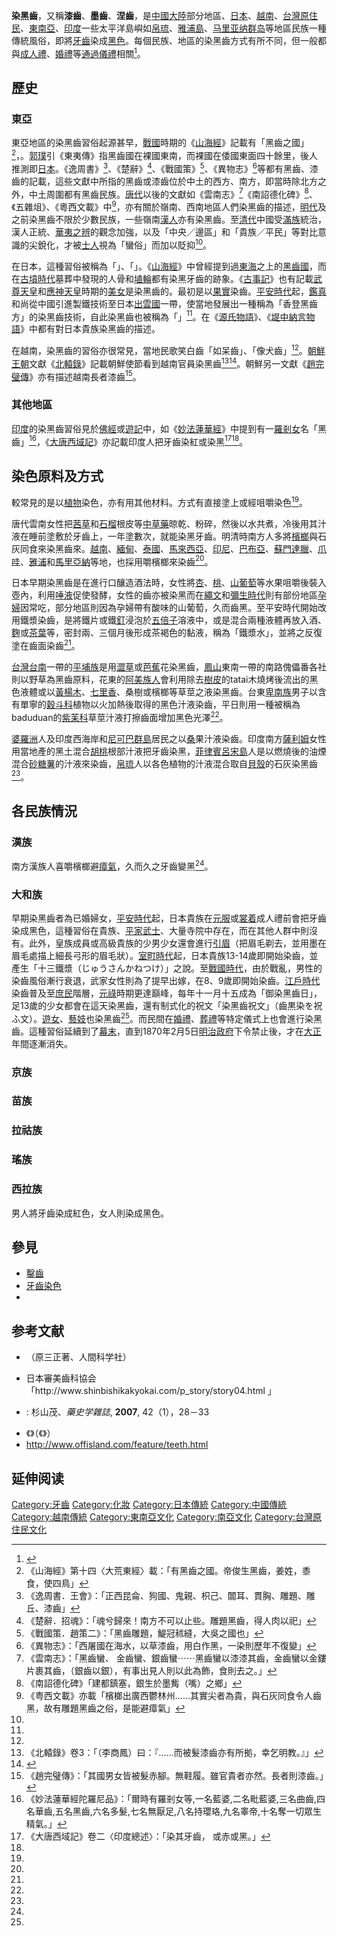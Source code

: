 {{Refimprove |time=2011-10-07T05:18:01+00:00 }} 
{{Infobox East Asian
|title=染黑齒
|tablewidth=320
|color=
|fontcolor=
|background=
|logo=
|logowidth=
|img=Nhuộm răng đen.jpg
|imgwidth=300
|caption=一位染了黑齒的現代越南老婦
|sort=
<!-- 中文 -->
|chinesetitle=染黑齒、黑齒、漆齒、墨齒、涅齒
|chinese=
|tradchi=染黑齒、黑齒、漆齒、墨齒、涅齒
|simpchi=染黑齿、黑齿、漆齿、墨齿、涅齿
|zhuyin=
|pinyin=
|typy=
|wg=
<!-- 日文 -->
|japanesename=
|kanji=お歯黒、歯黒め、鉄漿付け
|kana=おはぐろ、はぐろめ、かねつけ
|kanahist=
|hiragana=
|katakana=
|shinjitai=
|kyujitai=
|romaji=Obaguro、Hagurome、Kanetsuke
|hepburn=
|japanesetext=
<!-- 越南文 -->
|vietnamesename=Nhuộm răng
|vietnamese=Nhuộm răng
|chunom=染𦢠
|hantu=
|hannom=
|vietnamesetext=
<!-- 其他地區名稱 -->
|othername=
|field1=
|content1=
|field2=
|content2=
|field3=
|content3=
|othertext=}}

'''染黑齒'''，又稱'''漆齒'''、'''墨齒'''、'''涅齒'''，是[[中國大陸|中國大陸]]部分地區、[[日本|日本]]、[[越南|越南]]、[[台灣原住民|台灣原住民]]、[[東南亞|東南亞]]、[[印度|印度]]一些太平洋島嶼如[[帛琉|帛琉]]、[[雅浦島|雅浦島]]、[[马里亚纳群岛|马里亚纳群岛]]等地區民族一種傳統風俗，即將[[牙齒|牙齒]]染成[[黑色|黑色]]。每個民族、地區的染黑齒方式有所不同，但一般都與[[成人禮|成人禮]]、[[婚禮|婚禮]]等[[通過儀禮|通過儀禮]]相關<ref name="戰前">{{cite journal | title = 〈戰前臺灣黑齒習俗流變初探〉 | author = 沈佳姍 | journal = 《臺灣原住民研究論叢》| issue=10期 |date=2011年12月|pages=67-94 | doi=10.29763/TISR.201112.0003}}</ref>。

== 歷史 ==
=== 東亞 ===
東亞地區的染黑齒習俗起源甚早，[[戰國|戰國]]時期的《[[山海經|山海經]]》記載有「黑齒之國」<ref>《山海經》第十四〈大荒東經〉載：「有黑齒之國。帝俊生黑齒，姜姓，黍食，使四鳥」</ref>，{{Fact|後人考證是指[[魯|魯]]地|time=2016-07-16T08:27:04+00:00}}。[[郭璞|郭璞]]引《東夷傳》指黑齒國在裸國東南，而裸國在倭國東面四十餘里，後人推測即[[日本|日本]]。《逸周書》<ref>《逸周書．王會》：「正西昆侖、狗國、鬼親、枳己、闒耳、貫胸、雕題、雕丘、漆齒」</ref>、《楚辭》<ref>《楚辭．招魂》：「魂兮歸來！南方不可以止些。雕題黑齒，得人肉以祀」</ref>、《戰國策》<ref>《戰國策．趙策二》：「黑齒雕題，鯷冠秫縫，大吳之國也」</ref>、《異物志》<ref>《異物志》：「西屠國在海水，以草漆齒，用白作黑，一染則歷年不復變」</ref>等都有黑齒、漆齒的記載，這些文獻中所指的黑齒或漆齒位於中土的西方、南方，即當時除北方之外，中土周圍都有黑齒民族。[[唐代|唐代]]以後的文獻如《雲南志》<ref>《雲南志》：「黑齒蠻、
金齒蠻、銀齒蠻⋯⋯黑齒蠻以漆漆其齒，金齒蠻以金鏤片裹其齒，（銀齒以銀），有事出見人則以此為飾，食則去之。」</ref>《南詔德化碑》<ref>《南詔德化碑》「建都鎮塞，銀生於墨觜（嘴）之鄉」</ref>、《五雜俎》、《粵西文載》中<ref name=粤西>《粤西文載》亦載「檳榔出廣西鬱林州……其實尖者為貴，與石灰同食令人齒黑，故有雕題黑齒之俗，是能避瘴氣」</ref>，亦有關於嶺南、西南地區人們染黑齒的描述，[[明代|明代]]及之前染黑齒不限於少數民族，一些嶺南[[漢族|漢人]]亦有染黑齒。至[[清代|清代]]中國受[[滿族|滿族]]統治，漢人正統、[[華夷之辨|華夷之辨]]的觀念加強，以及「中央／邊區」和「貴族／平民」等對比意識的尖銳化，才被[[士人|士人]]視為「蠻俗」而加以貶抑<ref name="戰前" />。

在日本，這種習俗被稱為「{{lang|ja|お歯黒}}」、「{{lang|ja|歯黒め}}」。《[[山海經|山海經]]》中曾經提到過[[東海|東海]]之上的[[黑齒國|黑齒國]]，而在[[古墳時代|古墳時代]]墓葬中發現的人骨和[[埴輪|埴輪]]都有染黑牙齒的跡象。《[[古事記|古事記]]》也有記載[[武尊天皇|武尊天皇]]和[[應神天皇|應神天皇]]時期的[[美女|美女]]是染黑齒的。最初是以[[果實|果實]]染齒。[[平安時代|平安時代]]起，[[鑑真|鑑真]]和尚從中國引進製鐵技術至日本[[出雲國|出雲國]]一帶，使當地發展出一種稱為「香登黑齒方」的染黑齒技術，自此染黑齒也被稱為「{{lang|ja|鉄漿付け}}」<ref name="戰前" />。在《[[源氏物語|源氏物語]]》、《[[堤中納言物語|堤中納言物語]]》中都有對日本貴族染黑齒的描述。

在越南，染黑齒的習俗亦很常見，當地民歌笑白齒「如呆齒」、「像犬齒」<ref name="戰前" />。[[朝鮮王朝|朝鮮王朝]]文獻《[[北轅錄|北轅錄]]》記載朝鮮使節看到越南官員染黑齒<ref>《北轅錄》卷3：「（李商鳳）曰：『……而被髮漆齒亦有所拠，幸乞明教。』」</ref><ref>{{Cite web |url=http://140.112.142.79/publish/pdfs/50/50_03.pdf |title=乾隆二十五~二十六年朝鮮使節與安南、南掌、琉球三國人員於北京之交流 |access-date=2015-08-23 |archive-date=2021-05-10 |archive-url=https://web.archive.org/web/20210510035358/http://140.112.142.79/publish/pdfs/50/50_03.pdf |dead-url=yes }}</ref>。朝鮮另一文獻《[[趙完璧傳|趙完璧傳]]》亦有描述越南長者漆齒<ref>《趙完璧傳》：「其國男女皆被髮赤腳。無鞋履。雖官貴者亦然。長者則漆齒。」</ref>。

<!--
如與雲南
交界的越南，該地人民「好食檳榔，人多黑齒」，（
民歌笑白齒「如呆齒」、「象犬齒」；不論男女（尤其女子），成年
後均嚼食包有荖籐、石灰及兒茶等香料的檳榔，以造就「黑齒桃頰」─咬嚼
檳榔後的黑赤之唇如口紅，桃頰如擦了胭脂之美。
-->

=== 其他地區 ===
[[印度|印度]]的染黑齒習俗見於[[佛經|佛經]]或[[遊記|遊記]]中，如《[[妙法蓮華經|妙法蓮華經]]》中提到有一[[羅剎女|羅剎女]]名「黑齒」<ref>《妙法蓮華經陀羅尼品》：「爾時有羅剎女等,一名藍婆,二名毗藍婆,三名曲齒,四名華齒,五名黑齒,六名多髮,七名無厭足,八名持瓔珞,九名睾帝,十名奪一切眾生精氣。」</ref>，《[[大唐西域記|大唐西域記]]》亦記載印度人把牙齒染紅或染黑<ref>《大唐西域記》卷二〈印度總述〉：「染其牙齒， 或赤或黑。」</ref><ref name="戰前" />。

== 染色原料及方式 ==
較常見的是以[[植物|植物]]染色，亦有用其他材料。方式有直接塗上或經咀嚼染色<ref name="戰前" />。

唐代雲南女性把[[茜草|茜草]]和[[石榴|石榴]]根皮等[[中草藥|中草藥]]晾乾、粉碎，然後以水共煮，冷後用其汁液在睡前塗敷於牙齒上，一年塗數次，就能染黑牙齒。明清時南方人多將[[檳榔|檳榔]]與石灰同食來染黑齒來。[[越南|越南]]、[[緬甸|緬甸]]、[[泰國|泰國]]、[[馬來西亞|馬來西亞]]、[[印尼|印尼]]、[[巴布亞|巴布亞]]、[[蘇門達臘|蘇門達臘]]、[[爪哇|爪哇]]、[[雅浦|雅浦]]和[[馬里亞納|馬里亞納]]等地，也採用嚼檳榔來染齒<ref name="戰前" />。

日本早期染黑齒是在進行口釀造酒法時，女性將[[杏|杏]]、[[桃|桃]]、[[山葡萄|山葡萄]]等水果咀嚼後裝入壺內，利用[[唾液|唾液]]促使發酵，女性的齒亦被染黑而在[[繩文時代|繩文]]和[[彌生時代|彌生時代]]則有部份地區[[孕婦|孕婦]]因常吃，部分地區則因為孕婦帶有酸味的山葡萄，久而齒黑。至平安時代開始改用鐵漿染齒，是將鐵片或鐵[[釘|釘]]浸泡於[[五倍子|五倍子]]溶液中，或是混合兩種液體再放入酒、[[麴|麴]]或[[茶葉|茶葉]]等，密封兩、三個月後形成茶褐色的黏液，稱為「鐵漿水」，並將之反復塗在齒面染齒<ref name="戰前" />。

[[台灣|台灣]][[台南|台南]]一帶的[[平埔族|平埔族]]是用[[澀草|澀草]]或[[芭蕉|芭蕉]]花染黑齒，[[鳳山|鳳山]]東南一帶的南路傀儡番各社則以野草為黑齒原料，花東的[[阿美族人|阿美族人]]會利用除去[[樹皮|樹皮]]的tatai木燒烤後流出的黑色液體或以[[黃楊木|黃楊木]]、[[七里香|七里香]]、桑樹或檳榔等草莖之液染黑齒。台東[[卑南族|卑南族]]男子以含有單寧的[[穀斗科|穀斗科]]植物以火加熱後取得的黑色汁液染齒，平日則用一種被稱為baduduan的[[紫苿科|紫苿科]]草莖汁液打擦齒面增加黑色光澤<ref name="戰前" />。

[[婆羅洲|婆羅洲]]人及印度西海岸和[[尼可巴群島|尼可巴群島]]居民之以[[桑|桑]]果汁液染齒。印度南方[[薩利姆|薩利姆]]女性用當地產的黑土混合[[胡桃|胡桃]]根部汁液把牙齒染黑，[[菲律賓|菲律賓]][[呂宋島|呂宋島]]人是以燃燒後的油煙混合[[砂糖薯|砂糖薯]]的汁液來染齒，[[帛琉|帛琉]]人以各色植物的汁液混合取自[[貝殼|貝殼]]的石灰染黑齒<ref name="戰前" />。
<!--
特別喜歡吃帶有酸味
的山葡萄，久而齒黒，此習俗漸成為以齒的白黒區分婦女婚嫁與否的象徵。
（長谷川正康，1993：25-28）
-->

<!--
還有如大洋洲的婆羅洲島人及印度西海岸和尼可巴群
島（Nicobar）居民之利用桑樹等果實汁液，印度南方薩利姆（Salem）的女性
用當地產的黑土混合胡桃根部汁液，菲律賓呂宋島運用燃燒後的油煙混合砂
糖薯的汁液，帛琉以各色植物的汁液混合取自貝殼的石灰（上述各地也多產
食檳榔）；以及東南亞的馬來、緬甸、泰國、印尼和大洋洲的巴布亞、蘇門
達臘、爪哇、雅浦（yap）和馬里亞納（Mariana）等地，則採用咬嚼檳榔加以
染齒。以上行為發生的時間均在成年前後，而雅浦島更在女孩兒月經初來時
在全村舉行盛大的染齒儀式。日本的人類學者並認為這些地方人類的齒牙是
因為先被食物自然地染色，漸次變成族群間不可或缺的裝飾，再進一步地以
人工的手段加強染色的效果。（山崎清，1943：39-41，54-55）此外，朝鮮的
百濟有「黑齒常之」等以黑齒為姓氏者，13印度佛經或遊記中亦不乏黑齒之例
等，14足見黑齒現象在亞洲分布之廣泛。
-->

==各民族情況==
===漢族===
南方漢族人喜嚼檳榔避[[瘴氣|瘴氣]]，久而久之牙齒變黑<ref name="戰前" />。
===大和族===
早期染黑齒者為已婚婦女，[[平安時代|平安時代]]起，日本貴族在[[元服|元服]]或[[裳着|裳着]]成人禮前會把牙齒染成黑色，這種習俗在貴族、[[平家|平家]][[日本武士|武士]]、大量寺院中存在，而在其他人群中則沒有。此外，皇族成員或高級貴族的少男少女還會進行[[引眉|引眉]]（把眉毛剃去，並用墨在眉毛處描上細長弓形的眉毛狀）。[[室町時代|室町時代]]起，日本貴族13-14歲即開始染齒，並產生「十三鐵漿（じゅうさんかねつけ）」之說。至[[戰國_(日本)|戰國時代]]，由於戰亂，男性的染齒風俗漸行衰退，武家女性則為了提早出嫁，在8、9歲即開始染齒。[[江戶時代|江戶時代]]染齒普及至[[庶民|庶民]]階層，[[元祿|元祿]]時期更達巔峰，每年十一月十五成為「御染黑齒日」，足13歲的少女都會在這天染黑齒，還有制式化的祝文「染黑齒祝文」（齒黒染を祝ふ文）。[[遊女|遊女]]、[[藝妓|藝妓]]也染黑齒<ref name="戰前" />。而民間在[[婚禮|婚禮]]、[[葬禮|葬禮]]等特定儀式上也會進行染黑齒。這種習俗延續到了[[幕末|幕末]]，直到1870年2月5日[[明治政府|明治政府]]下令禁止後，才在[[大正|大正]]年間逐漸消失。

<!--
）據研究，該染劑又名「香
登黒齒方」，也被應用在染髮、公卿的點眉、染衣等方面；九州地區則因為
青銅器文化較發達，仍維持果實染的傳統方法。這個時期的染齒者相較於過
去的已婚婦女，已變為貴族階層中17、8 歳的少女，作為其成人儀式的禮俗
之一；上流階層的男性，從天皇系統的文官「公卿」，到將軍系統的武人
「平家」，以及從西國到東國的各地武士，尤其是高級武士，如今川義元、
北条早雲等，也流行染齒，認為是武士生涯內忠君不二的象徵。此時期的經
典文學如《源氏物語》（1001-1008）也寫：紫姬年幼時並沒有染齒，但被貴
族源氏收養後，新的外祖母幫她染齒成黑色，使「更美」；《枕草子》、
《榮華物語》等作品中也載有貴族染齒之習。（長谷川正康，1993：28-30；

其後，十二世紀的鎌倉時代，日本全國幾乎都已經改用鐵染法；十四世
紀的室町時代，則成為13-14 歳開始染齒，並產生「十三鐵漿（じゅうさんか
ねつけ）」之說；十五世紀的戰國時代，男子的染齒風因忙於戰事等原因而
漸行衰退，武家的女兒們則為了使之提早結婚，8、9 歳即開始染齒；十七世
紀的江戶時代，因為世局平和、生活漸佳等，庶民也開始染齒，元祿時期
（1688-1703）更達巔峰，不只貴族男子成丁和女子婚禮有染齒之儀，此風尚
還盛傳全國上下，女子13 歳那一年的11 月15 日更成為「御染齒日」（「お
齒黒染め的日」），有制式化的祝文（「齒黒染を祝ふ文」）。（矢野平兵
衛編，1887：38）十六世紀末，明人所載之日本風俗：「其土官本身宗族子
姪並首領頭目，皆以鏽鐵水浸烏桔子末，悉染黑牙，與民間人以黑白分其貴
賤。女子年及十五以上，不分貴賤，亦染黑牙始嫁。」
-->

<!--
為戰事調查之用書寫《雲南志》，書中分當地民族為「黑齒蠻、
金齒蠻、銀齒蠻⋯⋯黑齒蠻以漆漆其齒，金齒蠻以金鏤片裹其齒，（銀齒以銀），有事出見人則以此為飾，食則去之。」並載當地女性常用茜草和石榴
根皮等中草藥晾乾、粉碎以水共煮，冷後用其汁液在睡前塗敷於齒上，一年
數次，令齒黑。5該地在唐末一度成爲南詔國，至今尚留有碑文「建都鎮塞，
銀生於墨觜（嘴）之鄉」的「南詔德化碑」。6而唐朝後對黑齒的描述則較集
中於中土內的嶺南、雲南一帶。再到晚近，明《五雜俎》有「嶺南人好啖檳
榔，齒多焦黑」，清《粤西文載》亦載「檳榔出廣西鬱林州」、「其實尖者
為貴，與石灰同食令人齒黑，故有雕題黑齒之俗，是能避瘴氣（李娟，9：
2009，頁37）等等，不只發現更多元的染齒劑料，也將「檳榔」與「黑齒」
的關係相連結。然而清朝前後由於異族統治與漢人正統，以及「中央／邊
區」和「貴族／平民」等對比意識的尖銳化，「黑齒」成為（漢人）士人敘
事中的落後邊地表徵，此現象亦漸受貶抑。7
-->
===京族===
{{Empty section}}

===苗族===
{{Empty section}}

===拉祜族===
{{Empty section}}

===瑤族===
{{Empty section}}


===西拉族===
男人將牙齒染成紅色，女人則染成黑色。

== 參見 ==
* [[鑿齒|鑿齒]]
* [[牙齒染色|牙齒染色]]
* {{link-en|牙齒漂白|Tooth bleaching}}

== 参考文献 ==
* {{lang|ja|お歯黒の研究}}（原三正著、人間科学社）
* 日本審美齒科協会　「http://www.shinbishikakyokai.com/p_story/story04.html {{Wayback|url=http://www.shinbishikakyokai.com/p_story/story04.html |date=20210108052054 }}」
* {{lang|ja|お歯黒の歴史}}: 杉山茂、''藥史学雜誌'', '''2007''', 42（1），28－33
*《{{lang|ja|おあむ物語}}》（《{{lang|ja|おあん物語}}》）
*http://www.offisland.com/feature/teeth.html {{Wayback|url=http://www.offisland.com/feature/teeth.html |date=20120309003958 }}

== 延伸阅读 ==
{{Wikisource further reading}}

{{Authority control}}
[[Category:牙齒|Category:牙齒]]
[[Category:化妝|Category:化妝]]
[[Category:日本傳統|Category:日本傳統]]
[[Category:中國傳統|Category:中國傳統]]
[[Category:越南傳統|Category:越南傳統]]
[[Category:東南亞文化|Category:東南亞文化]]
[[Category:南亞文化|Category:南亞文化]]
[[Category:台灣原住民文化|Category:台灣原住民文化]]